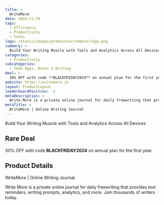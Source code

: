 ```yaml
---
title: >
  WriteMore
date: 2024-11-29
tags:
  - Efficiency
  - Productivity
  - Tools
logo: /static/images/product/writemore/logo.png
summary: >
  Build Your Writing Muscle with Tools and Analytics Across All Devices
categories:
  - Productivity
subcategories:
  - Todo Apps, Notes & Writing
deal: >
  30% OFF with code **BLACKFRIDAY2024** on annual plan for the first year.
website: https://writemore.io
layout: ProductLayout
leaderboardPosition: -1
metaDescription: >
  Write More is a private online journal for daily freewriting that provides text reminders, writing prompts, analytics, and more. Join thousands of writers today.
metaTitle: >
  WriteMore | Online Writing Journal
---
```

Build Your Writing Muscle with Tools and Analytics Across All Devices

## Rare Deal

30% OFF with code **BLACKFRIDAY2024** on annual plan for the first year.

## Product Details

WriteMore | Online Writing Journal

Write More is a private online journal for daily freewriting that provides text reminders, writing prompts, analytics, and more. Join thousands of writers today.
